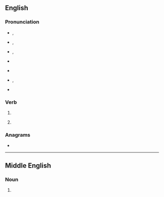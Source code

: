 ==English==

===Pronunciation===
* {{a|GenAm}} {{enPR|swôr}}, {{IPA|en|/swɔɹ/}}
* {{a|RP}} {{enPR|swô}}, {{IPA|en|/swɔː/}}
* {{a|rhotic|horse-hoarse}} {{enPR|swōr}}, {{IPA|en|/swo(ː)ɹ/}}
* {{a|nonrhotic|horse-hoarse}} {{IPA|en|/swoə/}}
* {{audio|en|En-us-swore.ogg|Audio (US)}}
* {{a|nonstandard but traditional|several locations}} {{enPR|swo͝or}}, {{IPA|en|/swʊɹ/|/swʊə/}}
* {{rhymes|en|ɔː(ɹ)}}

===Verb===
{{head|en|verb form}}

# {{en-simple past of|swear}}
# {{lb|en|dialectal|or|colloquial}} {{past participle of|en|swear|nocat=1}}

===Anagrams===
* {{anagrams|en|a=eorsw|Rowse|WOREs|owers|owres|resow|serow|sower|sowre|worse}}

----

==Middle English==

===Noun===
{{head|enm|noun}}

# {{alt form|enm|sware}}